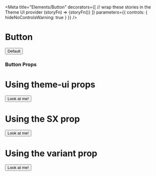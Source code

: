 


<Meta
  title="Elements/Button"
  decorators={[
    // wrap these stories in the Theme UI provider
    (storyFn) => <ThemeUIRenderer>{storyFn()}</ThemeUIRenderer>
  ]}
  parameters={{
    controls: { hideNoControlsWarning: true }
  }}
/>

# Button

<Preview>
  <Story name="Default">
    <Button>Default</Button>
  </Story>
</Preview>

### Button Props

<ComponentSupport themeUi={true}/>

<ThemeUIVariantGroup name="buttons" defaultStylesName={false}/>

<Props of={Button} />

# Using theme-ui props

<Preview>
  <Story name="Using theme-ui props">
    <Button color="green.7" bg="success" p={10}>Look at me!</Button>
  </Story>
</Preview>

# Using the SX prop

<Preview>
  <Story name="Using the SX prop">
    <Button sx={{padding: 4, color: 'white', bg: 'secondary'}}>Look at me!</Button>
  </Story>
</Preview>

# Using the variant prop

<Preview>
  <Story name="Using the variant prop">
    <Button variant="outline">Look at me!</Button>
  </Story>
</Preview>
